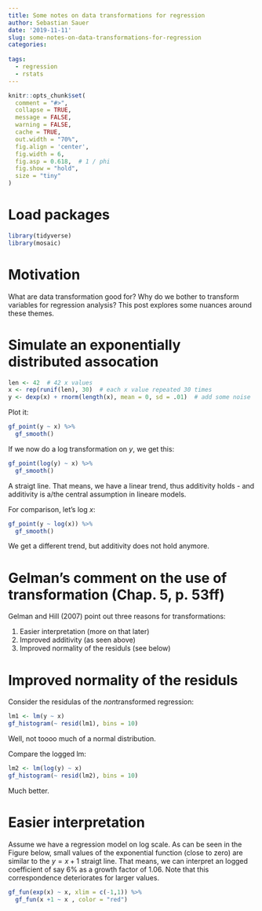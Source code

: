 ```yaml
---
title: Some notes on data transformations for regression
author: Sebastian Sauer
date: '2019-11-11'
slug: some-notes-on-data-transformations-for-regression
categories:
  
tags:
  - regression
  - rstats 
---
```




```r
knitr::opts_chunk$set(
  comment = "#>",
  collapse = TRUE,
  message = FALSE,
  warning = FALSE,
  cache = TRUE,
  out.width = "70%",
  fig.align = 'center',
  fig.width = 6,
  fig.asp = 0.618,  # 1 / phi
  fig.show = "hold",
  size = "tiny"
)
```



# Load packages

```r
library(tidyverse)
library(mosaic)
```



# Motivation


What are data transformation good for? Why do we bother to transform variables for regression analysis? This post explores some nuances around these themes.


# Simulate an exponentially distributed assocation



```r
len <- 42  # 42 x values
x <- rep(runif(len), 30)  # each x value repeated 30 times
y <- dexp(x) + rnorm(length(x), mean = 0, sd = .01)  # add some noise
```



Plot it:

```r
gf_point(y ~ x) %>% 
  gf_smooth()
```


If we now do a log transformation on $y$, we get this:


```r
gf_point(log(y) ~ x) %>% 
  gf_smooth()
```

A straigt line. That means, we have a linear trend, thus additivity holds - and additivity is a/the central assumption in lineare models.


For comparison, let's log $x$:

```r
gf_point(y ~ log(x)) %>% 
  gf_smooth()
```


We get a different trend, but additivity does not hold anymore.



# Gelman's comment on the use of transformation (Chap. 5, p. 53ff)


Gelman and Hill (2007) point out three reasons for transformations:

1. Easier interpretation (more on that later)
2. Improved additivity (as seen above)
3. Improved normality of the residuls (see below)




# Improved normality of the residuls 

Consider the residulas of the *non*transformed regression:


```r
lm1 <- lm(y ~ x)
gf_histogram(~ resid(lm1), bins = 10)
```

Well, not toooo much of a normal distribution.


Compare the logged lm:

```r
lm2 <- lm(log(y) ~ x)
gf_histogram(~ resid(lm2), bins = 10)
```


Much better.



# Easier interpretation

Assume we have a regression model on log scale. As can be seen in the Figure below, small values of the exponential function (close to zero) are similar to the $y=x+1$ straigt line. That means, we can interpret an logged coefficient of say 6% as a growth factor of 1.06. Note that this correspondence deteriorates for larger values. 

```r
gf_fun(exp(x) ~ x, xlim = c(-1,1)) %>% 
  gf_fun(x +1 ~ x , color = "red")
```


